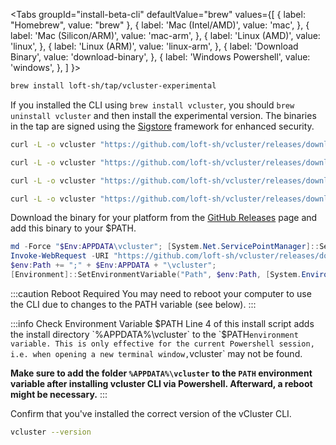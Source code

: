 
<Tabs
  groupId="install-beta-cli"
  defaultValue="brew"
  values={[
	{ label: "Homebrew", value: "brew" },
    { label: 'Mac (Intel/AMD)', value: 'mac', },
    { label: 'Mac (Silicon/ARM)', value: 'mac-arm', },
    { label: 'Linux (AMD)', value: 'linux', },
    { label: 'Linux (ARM)', value: 'linux-arm', },
    { label: 'Download Binary', value: 'download-binary', },
    { label: 'Windows Powershell', value: 'windows', },
  ]
  }>
<TabItem value="brew">

  ```bash
  brew install loft-sh/tap/vcluster-experimental
  ```

  If you installed the CLI using `brew install vcluster`, you should `brew uninstall vcluster` and then install the experimental version.
  The binaries in the tap are signed using the [Sigstore](https://docs.sigstore.dev/) framework for enhanced security.

</TabItem>
<TabItem value="mac">

  ```bash
  curl -L -o vcluster "https://github.com/loft-sh/vcluster/releases/download/v0.20.0-beta.12/vcluster-darwin-amd64" && sudo install -c -m 0755 vcluster /usr/local/bin && rm -f vcluster
  ```

</TabItem>
<TabItem value="mac-arm">

  ```bash
  curl -L -o vcluster "https://github.com/loft-sh/vcluster/releases/download/v0.20.0-beta.12/vcluster-darwin-arm64" && sudo install -c -m 0755 vcluster /usr/local/bin && rm -f vcluster
  ```

</TabItem>
<TabItem value="linux">

  ```bash
  curl -L -o vcluster "https://github.com/loft-sh/vcluster/releases/download/v0.20.0-beta.12/vcluster-linux-amd64" && sudo install -c -m 0755 vcluster /usr/local/bin && rm -f vcluster
  ```

</TabItem>
<TabItem value="linux-arm">

  ```bash
  curl -L -o vcluster "https://github.com/loft-sh/vcluster/releases/download/v0.20.0-beta.12/vcluster-linux-arm64" && sudo install -c -m 0755 vcluster /usr/local/bin && rm -f vcluster
  ```

</TabItem>
<TabItem value="download-binary">

  Download the binary for your platform from the [GitHub Releases](https://github.com/loft-sh/vcluster/releases) page and add this binary to your $PATH.

</TabItem>
<TabItem value="windows">

  ```powershell {4}
  md -Force "$Env:APPDATA\vcluster"; [System.Net.ServicePointManager]::SecurityProtocol = [System.Net.SecurityProtocolType]'Tls,Tls11,Tls12';
  Invoke-WebRequest -URI "https://github.com/loft-sh/vcluster/releases/download/v0.20.0-beta.12/vcluster-windows-amd64.exe" -o $Env:APPDATA\vcluster\vcluster.exe;
  $env:Path += ";" + $Env:APPDATA + "\vcluster";
  [Environment]::SetEnvironmentVariable("Path", $env:Path, [System.EnvironmentVariableTarget]::User);
  ```

  :::caution Reboot Required
  You may need to reboot your computer to use the CLI due to changes to the PATH variable (see below).
  :::

  :::info Check Environment Variable $PATH
  Line 4 of this install script adds the install directory `%APPDATA%\vcluster` to the `$PATH`environment variable. This is only effective for the current Powershell session, i.e. when opening a new terminal window,`vcluster` may not be found.

  **Make sure to add the folder `%APPDATA%\vcluster` to the `PATH` environment variable after installing vcluster CLI via Powershell. Afterward, a reboot might be necessary.**
  :::

</TabItem>
</Tabs>


Confirm that you've installed the correct version of the vCluster CLI.

```bash
vcluster --version
```
